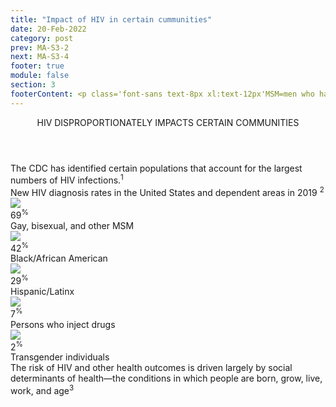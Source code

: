 ```yaml
---
title: "Impact of HIV in certain cummunities"
date: 20-Feb-2022
category: post
prev: MA-S3-2
next: MA-S3-4
footer: true
module: false
section: 3
footerContent: <p class='font-sans text-8px xl:text-12px'MSM=men who have sex with men.</br></br> <span class='font-bold'>References&#58 1.</span> Centers for Disease Control and Prevention. Populations at Greatest Risk. May 12, 2020. Accessed May 19, 2022. https://www.cdc.gov/hiv/policies/hip/risk.html <span class='font-bold'>2.</span> Centers for Disease Control and Prevention. HIV Surveillance Report, 2019. Vol 32. May 2021. Accessed May 19, 2022. https://www.cdc.gov/hiv/library/reports/hiv-surveillance.html <span class='font-bold'>3.</span> Artiga S. Health Disparities Are a Symptom of Broader Social and Economic Inequities. June 1, 2020. Accessed May 19, 2022. https://www.kff.org/policy-watch/health-disparities-symptom-broader-social-economic-inequities#:~:text=Health%20disparities%2C%20including%20disparities%20related,a%20relatively%20weak% 20health%20determinant</p>
---
```


<Header>
  HIV <span className="text-red"> DISPROPORTIONATELY IMPACTS </span> CERTAIN
  COMMUNITIES
</Header>

<div className="px-44">
  <div className="flex justify-center">
    <SubHeader>
      The CDC has identified certain populations that account for the largest
      numbers of HIV infections.<sup>1</sup>
    </SubHeader>
  </div>
  <div className="text-center text-ui-blue font-sans text-1.5rem font-semibold leading-9 mt-16 mb-10">
    New HIV diagnosis rates in the United States and dependent areas in 2019
    <sup>2</sup>
  </div>
  <div className="mt-8 flex justify-around">
    <div className="relative text-center w-1/5">
      <img src="/s3-2-1.svg" className="m-auto mb-6" />
      <div
        className="text-red  absolute top-1/2 left-1/2"
        style={{ transform: "translate(-50%, -50%)" }}
      >
        <div className="text-3.75rem font-bold font-serif">
          69<sup>%</sup>
        </div>
        <div className="text-1.25rem leading-6 font-sans max-w-[9rem]">
          Gay, bisexual, and other MSM
        </div>
      </div>
    </div>
    <div className="relative text-center w-1/5">
      <img src="/s3-2-2.svg" className="m-auto mb-6" />
      <div
        className="text-red  absolute top-1/2 left-1/2"
        style={{ transform: "translate(-50%, -50%)" }}
      >
        <div className="text-3.75rem font-bold font-serif">
          42<sup>%</sup>
        </div>
        <div className="text-1.25rem leading-6 font-sans max-w-[9rem]">
          Black/African American
        </div>
      </div>
    </div>
    <div className="relative text-center w-1/5">
      <img src="/s3-2-3.svg" className="m-auto mb-6" />
      <div
        className="text-red  absolute top-1/2 left-1/2"
        style={{ transform: "translate(-50%, -50%)" }}
      >
        <div className="text-3.75rem font-bold font-serif">
          29<sup>%</sup>
        </div>
        <div className="text-1.25rem leading-6 font-sans max-w-[9rem]">
          Hispanic/Latinx
        </div>
      </div>
    </div>
    <div className="relative text-center w-1/5">
      <img src="/s3-2-4.svg" className="m-auto mb-6" />
      <div
        className="text-red  absolute top-1/2 left-1/2"
        style={{ transform: "translate(-50%, -50%)" }}
      >
        <div className="text-3.75rem font-bold font-serif">
          7<sup>%</sup>
        </div>
        <div className="text-1.25rem leading-6 font-sans max-w-[9rem]">
          Persons who inject drugs
        </div>
      </div>
    </div>
    <div className="relative text-center w-1/5">
      <img src="/s3-2-5.svg" className="m-auto mb-6" />
      <div
        className="text-red  absolute top-1/2 left-1/2"
        style={{ transform: "translate(-50%, -50%)" }}
      >
        <div className="text-3.75rem font-bold font-serif">
          2<sup>%</sup>
        </div>
        <div className="text-1.25rem leading-6 font-sans max-w-[9rem]">
          Transgender individuals
        </div>
      </div>
    </div>
  </div>
  <div className="text-center text-red font-sans text-1.5rem leading-9 mt-16 mb-7 mx-54">
    The risk of HIV and other health outcomes is driven largely by social
    determinants of health—the conditions in which people are born, grow, live,
    work, and age<sup>3</sup>
  </div>
</div>
